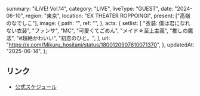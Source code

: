   summary: "iLiVE! Vol.14",
  category: "LIVE",
  liveType: "GUEST",
  date: "2024-06-10",
  region: "東京",
  location: "EX THEATER ROPPOINGI",
  present: ["高嶺のなでしこ"],
  image: {
    path: "",
    ref: "",
  },
  acts: {
    setlist: [
      "衣装: 僕は君になれない衣装",
      "ファンサ",
      "MC",
      "可愛くてごめん",
      "メイド☆至上主義",
      "推しの魔法",
      "#超絶かわいい",
      "初恋のひと。",
    ],
    url: "https://x.com/Mikuru_hositani/status/1800120907610071370",
  },
  updatedAt: "2025-06-14",
};

## リンク

- [公式スケジュール](https://takanenonadeshiko.jp/?p=2064)
